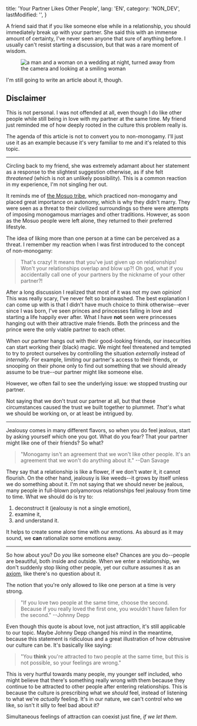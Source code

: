 
  title: 'Your Partner Likes Other People',
  lang: 'EN',
  category: 'NON_DEV',
  lastModified: '',
}

A friend said that if you like someone else while in a relationship, you should immediately break up with your partner. She said this with an immense amount of certainty, I've never seen anyone that sure of anything before. I usually can't resist starting a discussion, but that was a rare moment of wisdom.

<Figure>
  <Image
    alt="a man and a woman on a wedding at night, turned away from the camera and looking at a smiling woman"
    srcId="andreas-ronningen-29698-unsplash_gw5h1a"
    originalWidth="4896"
    originalHeight="3264"
  />
  <Caption>
    <UnsplashBadge
      fullName="Andreas Rønningen"
      userName="andozo"
    />
  </Caption>
</Figure>

I'm still going to write an article about it, though.

## Disclaimer

This is not personal. I was not offended at all, even though I do like other people while still being in love with my partner at the same time. My friend just reminded me of how deeply rooted in the culture this problem really is.

The agenda of this article is not to convert you to non-monogamy. I'll just use it as an example because it's very familiar to me and it's related to this topic.

---

Circling back to my friend, she was extremely adamant about her statement as a response to the slightest suggestion otherwise, as if she felt _threatened_ (which is not an unlikely possibility). This is a common reaction in my experience, I'm not singling her out.

It reminds me of [the Mosuo tribe][mosuo], which practiced non-monogamy and placed great importance on autonomy, which is why they didn't marry. They were seen as a threat to their civilized surroundings so there were attempts of imposing monogamous marriages and other traditions. However, as soon as the Mosuo people were left alone, they returned to their preferred lifestyle.

The idea of liking more than one person at a time can be perceived as a threat. I remember my reaction when I was first introduced to the concept of non-monogamy:

  > That's crazy! It means that you've just given up on relationships! Won't your relationships overlap and blow up?! Oh god, what if you accidentally call one of your partners by the nickname of your other partner?!

After a long discussion I realized that most of it was not my own opinion! This was really scary, I've never felt so brainwashed. The best explanation I can come up with is that I didn't have much choice to think otherwise--ever since I was born, I've seen princes and princesses falling in love and starting a life happily ever after. What I have **not** seen were princesses hanging out with their attractive male friends. Both the princess and the prince were the only viable partner to each other.

When our partner hangs out with their good-looking friends, our insecurities can start working their (black) magic. We might feel threatened and tempted to try to protect ourselves by controlling the situation _externally_ instead of _internally_. For example, limiting our partner's access to their friends, or snooping on their phone only to find out something that we should already assume to be true--our partner might like someone else.

However, we often fail to see the underlying issue: we stopped trusting our partner.

Not saying that we don't trust our partner at all, but that these circumstances caused the trust we built together to plummet. _That's_ what we should be working on, or at least be intrigued by.

---

Jealousy comes in many different flavors, so when you do feel jealous, start by asking yourself which one you got. What do you fear? That your partner might like one of their friends? So what?

  > "Monogamy isn't an agreement that we won't like other people. It's an agreement that we won't do anything about it." --Dan Savage

They say that a relationship is like a flower, if we don't water it, it cannot flourish. On the other hand, jealousy is like weeds--it grows by itself unless we do something about it. I'm not saying that we should never be jealous, many people in full-blown polyamorous relationships feel jealousy from time to time. What we should do is try to:

  1. deconstruct it (jealousy is not a single emotion),
  2. examine it,
  3. and understand it.

It helps to create some alone time with our emotions. As absurd as it may sound, we **can** rationalize some emotions away.

---

So how about you? Do _you_ like someone else? Chances are you do--people are beautiful, both inside and outside. When we enter a relationship, we don't suddenly stop liking other people, yet our culture assumes it as an [axiom][axiom], like there's no question about it.

The notion that you're only allowed to like one person at a time is very strong.

  > "If you love two people at the same time, choose the second. Because if you really loved the first one, you wouldn't have fallen for the second." --Johnny Depp

Even though this quote is about love, not just attraction, it's still applicable to our topic. Maybe Johnny Depp changed his mind in the meantime, because this statement is ridiculous and a great illustration of how obtrusive our culture can be. It's basically like saying:

  > "You **think** you're attracted to two people at the same time, but this is not possible, so your feelings are wrong."

This is very hurtful towards many people, my younger self included, who might believe that there's something really wrong with them because they continue to be attracted to other people after entering relationships. This is because the culture is prescribing what we _should_ feel, instead of listening to what we're _actually_ feeling. It's in our nature, we can't control who we like, so isn't it silly to feel bad about it?

Simultaneous feelings of attraction can coexist just fine, _if we let them_.

[mosuo]: https://en.wikipedia.org/wiki/Mosuo
[axiom]: https://en.wikipedia.org/wiki/Axiom

